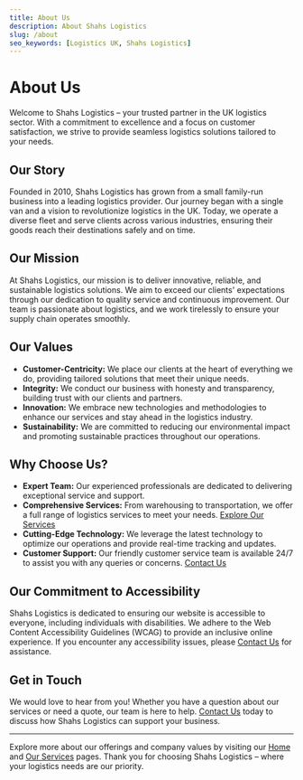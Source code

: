 ```yaml
---
title: About Us
description: About Shahs Logistics
slug: /about
seo_keywords: [Logistics UK, Shahs Logistics]
---
```


# About Us

Welcome to Shahs Logistics – your trusted partner in the UK logistics sector. With a commitment to excellence and a focus on customer satisfaction, we strive to provide seamless logistics solutions tailored to your needs.

## Our Story

Founded in 2010, Shahs Logistics has grown from a small family-run business into a leading logistics provider. Our journey began with a single van and a vision to revolutionize logistics in the UK. Today, we operate a diverse fleet and serve clients across various industries, ensuring their goods reach their destinations safely and on time.

## Our Mission

At Shahs Logistics, our mission is to deliver innovative, reliable, and sustainable logistics solutions. We aim to exceed our clients' expectations through our dedication to quality service and continuous improvement. Our team is passionate about logistics, and we work tirelessly to ensure your supply chain operates smoothly.

## Our Values

- **Customer-Centricity:** We place our clients at the heart of everything we do, providing tailored solutions that meet their unique needs.
- **Integrity:** We conduct our business with honesty and transparency, building trust with our clients and partners.
- **Innovation:** We embrace new technologies and methodologies to enhance our services and stay ahead in the logistics industry.
- **Sustainability:** We are committed to reducing our environmental impact and promoting sustainable practices throughout our operations.

## Why Choose Us?

- **Expert Team:** Our experienced professionals are dedicated to delivering exceptional service and support.
- **Comprehensive Services:** From warehousing to transportation, we offer a full range of logistics services to meet your needs. [Explore Our Services](#our-services)
- **Cutting-Edge Technology:** We leverage the latest technology to optimize our operations and provide real-time tracking and updates.
- **Customer Support:** Our friendly customer service team is available 24/7 to assist you with any queries or concerns. [Contact Us](#contact-us)

## Our Commitment to Accessibility

Shahs Logistics is dedicated to ensuring our website is accessible to everyone, including individuals with disabilities. We adhere to the Web Content Accessibility Guidelines (WCAG) to provide an inclusive online experience. If you encounter any accessibility issues, please [Contact Us](#contact-us) for assistance.

## Get in Touch

We would love to hear from you! Whether you have a question about our services or need a quote, our team is here to help. [Contact Us](#contact-us) today to discuss how Shahs Logistics can support your business.

---

Explore more about our offerings and company values by visiting our [Home](#home) and [Our Services](#our-services) pages. Thank you for choosing Shahs Logistics – where your logistics needs are our priority.
